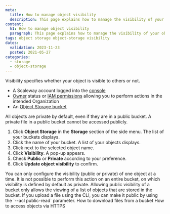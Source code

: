 ```yaml
---
meta:
  title: How to manage object visibility
  description: This page explains how to manage the visibility of your objects.
content:
  h1: How to manage object visibility
  paragraph: This page explains how to manage the visibility of your objects.
tags: object storage object-storage visibility
dates:
  validation: 2023-11-23
  posted: 2021-05-27
categories:
  - storage
  - object-storage
---
```


Visibility specifies whether your object is visible to others or not.

<Macro id="requirements" />

- A Scaleway account logged into the [console](https://console.scaleway.com)
- [Owner](/identity-and-access-management/iam/concepts/#owner) status or [IAM permissions](/identity-and-access-management/iam/concepts/#permission) allowing you to perform actions in the intended Organization
- An [Object Storage bucket](/storage/object/how-to/create-a-bucket/)

<Message type="note">
  All objects are private by default, even if they are in a public bucket. A private file in a public bucket cannot be accessed publicly.
</Message>

1. Click **Object Storage** in the **Storage** section of the side menu. The list of your buckets displays.
2. Click the name of your bucket. A list of your objects displays.
3. Click <Icon name="more" /> next to the selected object name.
4. Click **Visibility**. A pop-up appears.
5. Check **Public** or **Private** according to your preference.
6. Click **Update object visibility** to confirm.

<Message type="important">
  You can only configure the visibility (public or private) of one object at a time. It is not possible to perform this action on an entire bucket, on which visibility is defined by default as private. Allowing public visibility of a bucket only allows the viewing of a list of objects that are stored in the bucket.
</Message>

<Message type="tip">
If you upload a file using the CLI, you can make it public by using the `--acl public-read` parameter.
</Message>


<Navigation title="See also">
  <PreviousButton to="/storage/object/how-to/download-files-from-a-bucket/">How to download files from a bucket</PreviousButton>
  <NextButton to="/storage/object/how-to/access-objects-via-https">How to access objects via HTTPS</NextButton>
</Navigation>